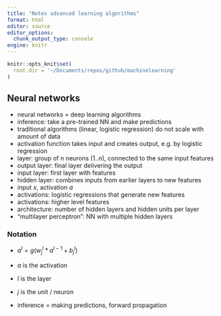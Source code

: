 ```yaml
---
title: "Notes advanced learning algorithms"
format: html
editor: source
editor_options: 
  chunk_output_type: console
engine: knitr
---
```


```r
knitr::opts_knit$set(
  root.dir = '~/Documents/repos/github/machinelearning'
)
```


## Neural networks

* neural networks = deep learning algorithms
* inference: take a pre-trained NN and make predictions
* traditional algorithms (linear, logistic regression) do not scale with amount of data
* activation function takes input and creates output, e.g. by logistic regression
* layer: group of n neurons (1..n), connected to the same input features
* output layer: final layer delivering the output
* input layer: first layer with features
* hidden layer: combines inputs from earlier layers to new features
* input $x$, activation $a$
* activations: logistic regressions that generate new features
* activations: higher level features
* architecture: number of hidden layers and hidden units per layer
* "multilayer perceptron": NN with multiple hidden layers


### Notation

* $a^l=g(w^l_j*a^{l-1}+b^l_j)$
* $a$ is the activation
* $l$ is the layer
* $j$ is the unit / neuron

* inference = making predictions, forward propagation




